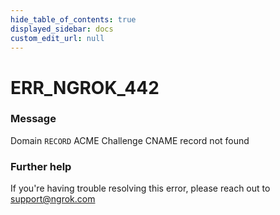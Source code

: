 ```yaml
---
hide_table_of_contents: true
displayed_sidebar: docs
custom_edit_url: null
---
```



# ERR_NGROK_442

### Message

Domain `RECORD` ACME Challenge CNAME record not found

### Further help

If you're having trouble resolving this error, please reach out to [support@ngrok.com](mailto:support@ngrok.com?subject=Help%20with%20ERR_NGROK_442)

<ErrorDetails error="err_ngrok_442" />
